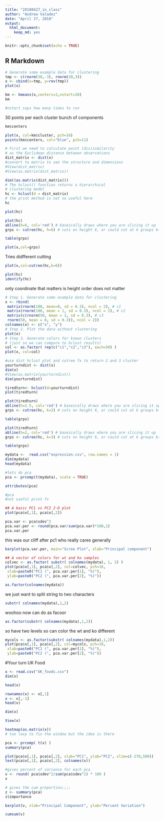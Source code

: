 ```yaml
---
title: "20180427_in_class"
author: "Andrew Valadez"
date: "April 27, 2018"
output: 
  html_document: 
    keep_md: yes
---
```


```r
knitr::opts_chunk$set(echo = TRUE)
```

## R Markdown


```r
# Generate some example data for clustering
tmp <- c(rnorm(30,-3), rnorm(30,3))
x <- cbind(x=tmp, y=rev(tmp))
plot(x)
```

```r
km <- kmeans(x,centers=2,nstart=20)
km

#nstart says how many times to run
```
30 points per each cluster
bunch of components
```r
km$centers
```

```r
plot(x, col=km$cluster, pch=16)
points(km$centers, col="blue", pch=11)
```




```r
# First we need to calculate point (dis)similarity
# as the Euclidean distance between observations
dist_matrix <- dist(x)
#convert to matrix to see the structure and dimensions
#View(dist_matrix)
#View(as.matrix(dist_matrix))

dim((as.matrix(dist_matrix)))
# The hclust() function returns a hierarchical
# clustering model
hc <- hclust(d = dist_matrix)
# the print method is not so useful here
hc 
```


```r
plot(hc)
```


```r
plot(hc)
abline(h=6, col='red') # baseically draws where you are slicing it up
grps <- cutree(hc, h=6) # cuts on height 6, or could cut at k groups k=2 for ex

table(grps)
```
```r
plot(x,col=grps)
```


Tries didfferent cutting
```r
plot(x,col=cutree(hc,k=6))
```

```r
plot(hc)
identify(hc)
```

only coordinate that matters is height order does not matter 




```r
# Step 1. Generate some example data for clustering
x <- rbind(
 matrix(rnorm(100, mean=0, sd = 0.3), ncol = 2), # c1
 matrix(rnorm(100, mean = 1, sd = 0.3), ncol = 2), # c2
 matrix(c(rnorm(50, mean = 1, sd = 0.3), # c3
 rnorm(50, mean = 0, sd = 0.3)), ncol = 2))
colnames(x) <- c("x", "y")
# Step 2. Plot the data without clustering
plot(x)
# Step 3. Generate colors for known clusters
# (just so we can compare to hclust results)
col <- as.factor( rep(c("c1","c2","c3"), each=50) )
plot(x, col=col)
```


```r
#use dist hclust plot and cutree fx to return 2 and 3 cluster
yourturndist <- dist(x)
dim(x)
#View(as.matrix(yourturndist))
dim(yourturndist)


```


```r
tiredturn<- hclust(d=yourturndist)
plot(tiredturn)
```





```r
plot(tiredturn)
abline(h=2.5, col='red') # baseically draws where you are slicing it up
grps <- cutree(hc, k=2) # cuts on height 6, or could cut at k groups k=2 for ex

table(grps)
```



```r
plot(tiredturn)
abline(h=2, col='red') # baseically draws where you are slicing it up
grps <- cutree(hc, k=3) # cuts on height 6, or could cut at k groups k=2 for ex

table(grps)
```











```r
mydata <-  read.csv("expression.csv", row.names = 1)
dim(mydata)
head(mydata)


```


```r
#lets do pca
pca <- prcomp(t(mydata), scale = TRUE)

attributes(pca)
```
```r
#pca
#not useful print fx
```

```r
## A basic PC1 vs PC2 2-D plot
plot(pca$x[,1], pca$x[,2]) 
```

```r
pca.var <- pca$sdev^2
pca.var.per <- round(pca.var/sum(pca.var)*100,1)
pca.var.per
```

this was our cliff after pc1 who really cares generally

```r
barplot(pca.var.per, main="Scree Plot", xlab="Principal component")
```

```r
## A vector of colors for wt and ko samples
colvec <- as.factor( substr( colnames(mydata), 1, 2) )
plot(pca$x[,1], pca$x[,2], col=colvec, pch=16,
 xlab=paste0("PC1 (", pca.var.per[1], "%)"),
 ylab=paste0("PC2 (", pca.var.per[2], "%)")) 
```

```r
as.factor(colnames(mydata))
```

we just want to split string to two characters


```r
substr( colnames(mydata),1,2)
```
woohoo
now can do as facoor
```r
as.factor(substr( colnames(mydata),1,2))
```
so have two levels so can color the wt and ko different
```r
mycols <- as.factor(substr( colnames(mydata),1,2))
plot(pca$x[,1], pca$x[,2], col=mycols, pch=10,
 xlab=paste0("PC1 (", pca.var.per[1], "%)"),
 ylab=paste0("PC2 (", pca.var.per[2], "%)"))

```






#Your turn UK Food


```r
x <- read.csv("UK_foods.csv")
dim(x)
```


```r
head(x)
```


```r
rownames(x) <- x[,1]
x <- x[,-1]
head(x)
```

```r
dim(x)
```

```r
View(x)
```


```r
heatmap(as.matrix(x))
# too laxy to fix the window but the idea is there
```



```r
pca <- prcomp( t(x) )
summary(pca)
```

```r
plot(pca$x[,1], pca$x[,2], xlab="PC1", ylab="PC2", xlim=c(-270,500))
text(pca$x[,1], pca$x[,2], colnames(x))
```

```r
#gives percent of variance for each pca
v <- round( pca$sdev^2/sum(pca$sdev^2) * 100 )
v
```

```r
# gives the cum proportion;;;;
z <- summary(pca)
z$importance
```

```r
barplot(v, xlab="Principal Component", ylab="Percent Variation")
```

```r
cumsum(v)
```

